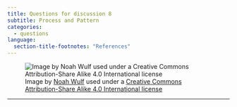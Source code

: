 ```yaml
---
title: Questions for discussion 8
subtitle: Process and Pattern
categories:
  - questions
language:
  section-title-footnotes: "References"
---
```


![Image by [Noah Wulf](https://commons.wikimedia.org/wiki/User:Noah_Wulf) used under a [Creative Commons Attribution-Share Alike 4.0 International license](https://creativecommons.org/licenses/by-sa/4.0/deed.en)](lightbulb8.jpg)

<hr>